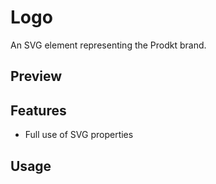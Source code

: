 

<Meta of={SocialMediaStories} />

# Logo

An SVG element representing the Prodkt brand.

## Preview

<Canvas of={SocialMediaStories.Default} />

<Controls />

## Features

- Full use of SVG properties

## Usage


<Source code={importCode} language='ts' dark />
<Source code={usageCode} language='tsx' dark />


<Canvas of={SocialMediaStories.Default} />
<Canvas of={SocialMediaStories.Vert} />
<Canvas of={SocialMediaStories.Small} />
